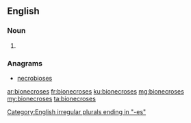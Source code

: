 ==English==

===Noun===
{{head|en|plural}}

# {{plural of|bionecrosis|lang=en|nocat=1}}

===Anagrams===
* [[necrobioses#English|necrobioses]]

[[Category:English irregular plurals ending in "-es"]]

[[ar:bionecroses]]
[[fr:bionecroses]]
[[ku:bionecroses]]
[[mg:bionecroses]]
[[my:bionecroses]]
[[ta:bionecroses]]